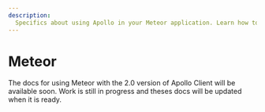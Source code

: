 ```yaml
---
description:
  Specifics about using Apollo in your Meteor application. Learn how to use Apollo with Meteor.
---
```



# Meteor

<Callout>
  The docs for using Meteor with the 2.0 version of Apollo Client will be available soon. Work is
  still in progress and theses docs will be updated when it is ready.
</Callout>
